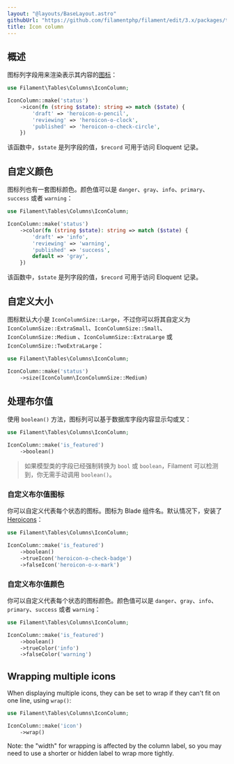 ```yaml
---
layout: "@layouts/BaseLayout.astro"
githubUrl: "https://github.com/filamentphp/filament/edit/3.x/packages/tables/docs/03-columns/03-icon.md"
title: Icon column
---
```


## 概述

图标列字段用来渲染表示其内容的[图标](https://blade-ui-kit.com/blade-icons?set=1#search)：

```php
use Filament\Tables\Columns\IconColumn;

IconColumn::make('status')
    ->icon(fn (string $state): string => match ($state) {
        'draft' => 'heroicon-o-pencil',
        'reviewing' => 'heroicon-o-clock',
        'published' => 'heroicon-o-check-circle',
    })
```

该函数中，`$state` 是列字段的值，`$record` 可用于访问 Eloquent 记录。

<AutoScreenshot name="tables/columns/icon/simple" alt="Icon column" version="3.x" />

## 自定义颜色

图标列也有一套图标颜色。颜色值可以是 `danger`、`gray`、`info`、`primary`、`success` 或者 `warning`：

```php
use Filament\Tables\Columns\IconColumn;

IconColumn::make('status')
    ->color(fn (string $state): string => match ($state) {
        'draft' => 'info',
        'reviewing' => 'warning',
        'published' => 'success',
        default => 'gray',
    })
```

该函数中，`$state` 是列字段的值，`$record` 可用于访问 Eloquent 记录。

<AutoScreenshot name="tables/columns/icon/color" alt="Icon column with color" version="3.x" />

## 自定义大小

图标默认大小是 `IconColumnSize::Large`，不过你可以将其自定义为 `IconColumnSize::ExtraSmall`、`IconColumnSize::Small`、`IconColumnSize::Medium` 、`IconColumnSize::ExtraLarge` 或 `IconColumnSize::TwoExtraLarge`：

```php
use Filament\Tables\Columns\IconColumn;

IconColumn::make('status')
    ->size(IconColumn\IconColumnSize::Medium)
```

<AutoScreenshot name="tables/columns/icon/medium" alt="Medium-sized icon column" version="3.x" />

## 处理布尔值

使用 `boolean()` 方法，图标列可以基于数据库字段内容显示勾或叉：

```php
use Filament\Tables\Columns\IconColumn;

IconColumn::make('is_featured')
    ->boolean()
```

> 如果模型类的字段已经强制转换为 `bool` 或 `boolean`，Filament 可以检测到，你无需手动调用 `boolean()`。

<AutoScreenshot name="tables/columns/icon/boolean" alt="Icon column to display a boolean" version="3.x" />

### 自定义布尔值图标

你可以自定义代表每个状态的图标。图标为 Blade 组件名。默认情况下，安装了 [Heroicons](https://heroicons.com)：

```php
use Filament\Tables\Columns\IconColumn;

IconColumn::make('is_featured')
    ->boolean()
    ->trueIcon('heroicon-o-check-badge')
    ->falseIcon('heroicon-o-x-mark')
```

<AutoScreenshot name="tables/columns/icon/boolean-icon" alt="Icon column to display a boolean with custom icons" version="3.x" />

### 自定义布尔值颜色

你可以自定义代表每个状态的图标颜色。颜色值可以是 `danger`、`gray`、`info`、`primary`、`success` 或者 `warning`：

```php
use Filament\Tables\Columns\IconColumn;

IconColumn::make('is_featured')
    ->boolean()
    ->trueColor('info')
    ->falseColor('warning')
```

<AutoScreenshot name="tables/columns/icon/boolean-color" alt="Icon column to display a boolean with custom colors" version="3.x" />

## Wrapping multiple icons

When displaying multiple icons, they can be set to wrap if they can't fit on one line, using `wrap()`:

```php
use Filament\Tables\Columns\IconColumn;

IconColumn::make('icon')
    ->wrap()
```

Note: the "width" for wrapping is affected by the column label, so you may need to use a shorter or hidden label to wrap more tightly.

